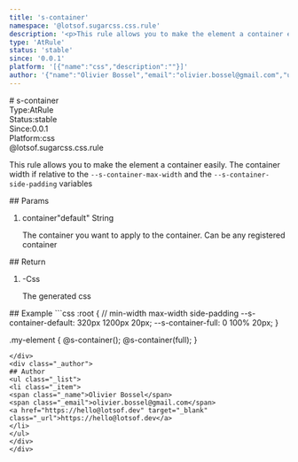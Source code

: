 ```yaml
---
title: 's-container'
namespace: '@lotsof.sugarcss.css.rule'
description: '<p>This rule allows you to make the element a container easily. The container width if relative to the <code>--s-container-max-width</code> and the <code>--s-container-side-padding</code> variables</p> '
type: 'AtRule'
status: 'stable'
since: '0.0.1'
platform: '[{"name":"css","description":""}]'
author: '{"name":"Olivier Bossel","email":"olivier.bossel@gmail.com","url":"https://hello@lotsof.dev"}'
---
```

<div class="docmap-mdx">
# s-container
<div class="_metas">
<div class="_type"><span class="_type-label">Type:</span><span class="_type-value">AtRule</span></div>
<div class="_status"><span class="_status-label">Status:</span><span class="_status-value -stable">stable</span></div>
<div class="_since"><span class="_since-label">Since:</span><span class="_since-value">0.0.1</span></div>
<div class="_platform"><span class="_platform-label">Platform:</span><span class="_platform-value -css">css</span></div>
</div>
<div class="_namespace">@lotsof.sugarcss.css.rule</div>
<div class="_description typo-lead typo-format">
<p>This rule allows you to make the element a container easily.
The container width if relative to the <code>--s-container-max-width</code>
and the <code>--s-container-side-padding</code> variables</p>

</div>
<div class="_params">
## Params
<ol class="_list">
<li class="_item">
<span class="_name">container</span><span class="_default">&quot;default&quot;</span> <span class="_type">String</span>
<p class="_description">The container you want to apply to the container&period; Can be any registered container</p>
</li>
</ol>
</div>
<div class="_return">
## Return
<ol class="_list">
<li class="_item">
<span class="_default">-</span><span class="_type">Css</span>
<p class="_description">The generated css</p>
</li>
</ol>
</div>
<div class="_examples">
## Example
```css
:root {
   // min-width max-width side-padding
   --s-container-default: 320px 1200px 20px;
   --s-container-full: 0 100% 20px;
}

.my-element {
     @s-container();
     @s-container(full);
}
```
</div>
<div class="_author">
## Author
<ul class="_list">
<li class="_item">
<span class="_name">Olivier Bossel</span>
<span class="_email">olivier.bossel@gmail.com</span>
<a href="https://hello@lotsof.dev" target="_blank" class="_url">https://hello@lotsof.dev</a>
</li>
</ul>
</div>
</div>